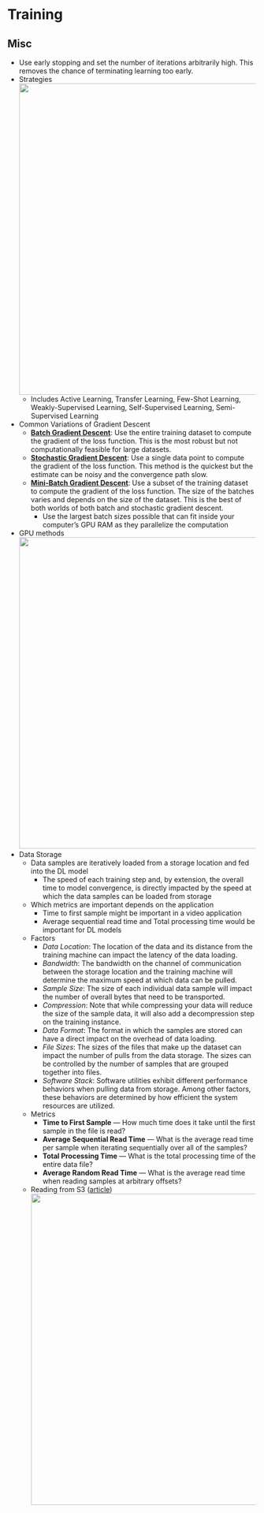 # Training {#sec-dl-train .unnumbered}

## Misc {#sec-dl-train-misc .unnumbered}

-   Use early stopping and set the number of iterations arbitrarily high. This removes the chance of terminating learning too early.
-   Strategies\
    ![](./_resources/DL,_Training.resources/image.1.png){.lightbox width="632"}
    -   Includes Active Learning, Transfer Learning, Few-Shot Learning, Weakly-Supervised Learning, Self-Supervised Learning, Semi-Supervised Learning
-   Common Variations of Gradient Descent
    -   [**Batch Gradient Descent**](https://towardsdatascience.com/batch-mini-batch-stochastic-gradient-descent-7a62ecba642a): Use the entire training dataset to compute the gradient of the loss function. This is the most robust but not computationally feasible for large datasets.
    -   [**Stochastic Gradient Descent**](https://realpython.com/gradient-descent-algorithm-python/#:~:text=Stochastic%20gradient%20descent%20is%20an,used%20in%20machine%20learning%20applications.): Use a single data point to compute the gradient of the loss function. This method is the quickest but the estimate can be noisy and the convergence path slow.
    -   [**Mini-Batch Gradient Descent**](https://towardsdatascience.com/batch-mini-batch-stochastic-gradient-descent-7a62ecba642a): Use a subset of the training dataset to compute the gradient of the loss function. The size of the batches varies and depends on the size of the dataset. This is the best of both worlds of both batch and stochastic gradient descent.
        -   Use the largest batch sizes possible that can fit inside your computer's GPU RAM as they parallelize the computation
-   GPU methods\
    ![](./_resources/DL,_Training.resources/image.2.png){.lightbox width="632"}
-   Data Storage
    -   Data samples are iteratively loaded from a storage location and fed into the DL model
        -   The speed of each training step and, by extension, the overall time to model convergence, is directly impacted by the speed at which the data samples can be loaded from storage
    -   Which metrics are important depends on the application
        -   Time to first sample might be important in a video application
        -   Average sequential read time and Total processing time would be important for DL models
    -   Factors
        -   *Data Location*: The location of the data and its distance from the training machine can impact the latency of the data loading.
        -   *Bandwidth*: The bandwidth on the channel of communication between the storage location and the training machine will determine the maximum speed at which data can be pulled.
        -   *Sample Size*: The size of each individual data sample will impact the number of overall bytes that need to be transported.
        -   *Compression*: Note that while compressing your data will reduce the size of the sample data, it will also add a decompression step on the training instance.
        -   *Data Format*: The format in which the samples are stored can have a direct impact on the overhead of data loading.
        -   *File Sizes*: The sizes of the files that make up the dataset can impact the number of pulls from the data storage. The sizes can be controlled by the number of samples that are grouped together into files.
        -   *Software Stack*: Software utilities exhibit different performance behaviors when pulling data from storage. Among other factors, these behaviors are determined by how efficient the system resources are utilized.
    -   Metrics
        -   **Time to First Sample** --- How much time does it take until the first sample in the file is read?
        -   **Average Sequential Read Time** --- What is the average read time per sample when iterating sequentially over all of the samples?
        -   **Total Processing Time** --- What is the total processing time of the entire data file?
        -   **Average Random Read Time** --- What is the average read time when reading samples at arbitrary offsets?
    -   Reading from S3 ([article](https://towardsdatascience.com/streaming-big-data-files-from-cloud-storage-634e54818e75))\
        ![](./_resources/DL,_Training.resources/image.png){.lightbox width="632"}
